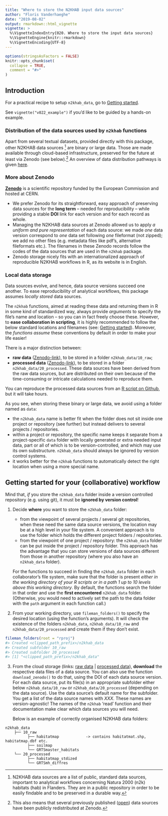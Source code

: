 ```yaml
---
title: "Where to store the N2KHAB input data sources"
author: "Floris Vanderhaeghe"
date: "2019-08-02"
output: rmarkdown::html_vignette
vignette: >
  %\VignetteIndexEntry{020. Where to store the input data sources}
  %\VignetteEngine{knitr::rmarkdown}
  %\VignetteEncoding{UTF-8}
---
```


```r
options(stringsAsFactors = FALSE)
knitr::opts_chunk$set(
  collapse = TRUE,
  comment = "#>"
)
```

## Introduction

For a practical recipe to setup `n2khab_data`, go to [Getting started](#getting-started).

See `vignette("v022_example")` if you'd like to be guided by a hands-on example.

### Distribution of the data sources used by `n2khab` functions

Apart from several textual datasets, provided directly with this package,
other N2KHAB data sources [^N2KHAB] are binary or large data.
Those are made available through cloud-based infrastructure, preserved for the future at least via Zenodo (see below).^[
This also means that several previously published ([open](https://opendefinition.org/licenses/)) data sources have been publicly redistributed at Zenodo.
]
An overview of data distribution pathways is given [here](https://drive.google.com/file/d/1xZz9f9n8zSUxBJvW6WEFLyDK7Ya0u4iN/view).

[^N2KHAB]: N2KHAB data sources are a list of public, standard data sources, important to analytical workflows concerning Natura 2000 (n2k) habitats (hab) in Flanders.
They are in a public repository in order to be easily findable and to be preserved in a durable way.

### More about Zenodo

**[Zenodo](https://zenodo.org)** is a scientific repository funded by the European Commission and hosted at CERN.

- We prefer Zenodo for its straightforward, easy approach of preserving data sources for the **long term** -- needed for reproducibility -- while providing a stable **DOI** link for each version and for each record as whole.
- Managing the N2KHAB data sources at Zenodo allowed us to apply _a uniform and pure representation_ of each data source: we made _one_ data version correspond to _one_ data set following _one_ fileformat (not zipped); we add no other files (e.g. metadata files like pdf's, alternative fileformats etc.).
The filenames in these Zenodo records follow the codes of the data sources that are used in the `n2khab` package.
- Zenodo storage nicely fits with an internationalized approach of reproducible N2KHAB workflows in R, as its website is in English.

### Local data storage

Data sources evolve, and hence, data source versions succeed one another.
To ease reproducibility of analytical workflows,
this package assumes _locally stored_ data sources.

The `n2khab` functions, aimed at reading these data and returning them in R in some kind of standardized way, always provide _arguments_ to specify the file's name and location -- so you can in fact freely choose these.
However, to **ease collaboration in scripting**, it is highly recommended to follow the below standard locations and filenames (see: [Getting started](#getting-started)).
Moreover, the _functions assume_ these conventions by default in order to make your life easier!

There is a major distinction between:

- **raw data** ([Zenodo-link](https://zenodo.org/communities/n2khab-data-raw)), to be stored in a folder `n2khab_data/10_raw`;
- **processed data** ([Zenodo-link](https://zenodo.org/communities/n2khab-data-processed)), to be stored in a folder `n2khab_data/20_processed`.
These data sources have been derived from the raw data sources, but are distributed on their own because of the time-consuming or intricate calculations needed to reproduce them.

You can reproduce the processed data sources from an [R script on Github](https://github.com/inbo/n2khab-preprocessing/blob/master/src/complete_reproducible_workflow.R), but it will take hours.

As you see, when storing these binary or large data, we avoid using a folder named as `data`:

- the `n2khab_data` name is better fit when the folder does not sit inside one project or repository (see further) but instead delivers to several projects / repositories.
- within a project or repository, the specific name keeps it separate from a project-specific `data` folder with locally generated or extra needed input data, part or all of which is to be version-controlled, and which may use its own substructure.
`n2khab_data` should always be ignored by version control systems.
- it works better for the `n2khab` functions to automatically detect the right location when using a more special name.


## Getting started for your (collaborative) workflow {#getting-started}

Mind that, _if_ you store the `n2khab_data` folder inside a version controlled repository (e.g. using git), it must be **ignored by version control**!

1. Decide **where** you want to store the `n2khab_data` folder:
    - from the viewpoint of several projects / several git repositories, when these need the same data source versions, the location may be at a high level in your file system.
    A convenient approach is to use the folder which holds the different project folders / repositories.
    - from the viewpoint of one project / repository: the `n2khab_data` folder can be put inside the project / repository folder.
    This approach has the advantage that you can store versions of data sources different from those in another repository (where you also have an `n2khab_data` folder).
  
    For the functions to succeed in finding the `n2khab_data` folder in each collaborator's file system, make sure that the folder is present _either in the working directory of your R scripts or in a path 1 up to 10 levels above this working directory_.
    By default, the functions search the folder in that order and use the **first encountered** `n2khab_data` folder.
    (Otherwise, you would need to actively set the path to the data folder with the `path` argument in each function call.)
    
1. From your working directory, use `fileman_folders()` to specify the desired location (using the function's arguments).
It will check the existence of the folders `n2khab_data`, `n2khab_data/10_raw` and `n2khab_data/20_processed` and create them if they don't exist.

```r
fileman_folders(root = "rproj")
#> Created <clipped_path_prefix>/n2khab_data
#> Created subfolder 10_raw
#> Created subfolder 20_processed
#> [1] "<clipped_path_prefix>/n2khab_data"
```

3. From the cloud storage (links: [raw data](https://zenodo.org/communities/n2khab-data-raw) | [processed data](https://zenodo.org/communities/n2khab-data-processed)), **download** the respective data files of a data source.
You can also use the function `download_zenodo()` to do that, using the DOI of each data source version.
For each data source, put its file(s) in an appropriate subfolder either below `n2khab_data/10_raw` or `n2khab_data/20_processed` (depending on the data source).
Use the data source's default name for the subfolder.
You get a list of the data source names with _XXX_.
These names are version-agnostic!
The names of the `n2khab` 'read' function and their documentation make clear which data sources you will need.

    Below is an example of correctly organised N2KHAB data folders:

```
n2khab_data
    ├── 10_raw
          ├── habitatmap            -> contains habitatmat.shp, habitatmap.dbf etc.
          ├── soilmap
          └── GRTSmaster_habitats
    └── 20_processed
          ├── habitatmap_stdized
          └── GRTSmh_diffres
```


